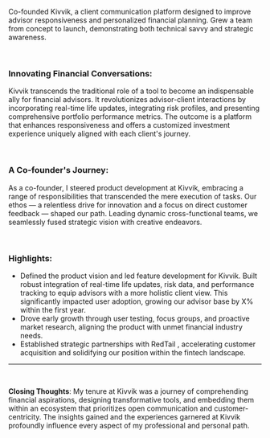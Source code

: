 Co-founded Kivvik, a client communication platform designed to improve advisor responsiveness and personalized financial planning. Grew a team from concept to launch, demonstrating both technical savvy and strategic awareness.

<br />

### Innovating Financial Conversations:

Kivvik transcends the traditional role of a tool to become an indispensable ally for financial advisors. It revolutionizes advisor-client interactions by incorporating real-time life updates, integrating risk profiles, and presenting comprehensive portfolio performance metrics. The outcome is a platform that enhances responsiveness and offers a customized investment experience uniquely aligned with each client's journey.

<br />

### A Co-founder's Journey:

As a co-founder, I steered product development at Kivvik, embracing a range of responsibilities that transcended the mere execution of tasks. Our ethos — a relentless drive for innovation and a focus on direct customer feedback — shaped our path. Leading dynamic cross-functional teams, we seamlessly fused strategic vision with creative endeavors.

<br />

### Highlights:

- Defined the product vision and led feature development for Kivvik. Built robust integration of real-time life updates, risk data, and performance tracking to equip advisors with a more holistic client view. This significantly impacted user adoption, growing our advisor base by X% within the first year.
- Drove early growth through user testing, focus groups, and proactive market research, aligning the product with unmet financial industry needs.
- Established strategic partnerships with RedTail , accelerating customer acquisition and solidifying our position within the fintech landscape.
  <br />

---

<br />

**Closing Thoughts**: My tenure at Kivvik was a journey of comprehending financial aspirations, designing transformative tools, and embedding them within an ecosystem that prioritizes open communication and customer-centricity. The insights gained and the experiences garnered at Kivvik profoundly influence every aspect of my professional and personal path.
